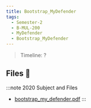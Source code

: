 ```yaml
---
title: Bootstrap_MyDefender
tags:
  - Semester-2
  - B-MUL-200
  - MyDefender
  - Bootstrap_MyDefender
---
```

> Timeline: ?


## Files 📂

:::note 2020 Subject and Files
- [bootstrap_my_defender.pdf](https://github.com/Studio-17/Epitech-Subjects/raw/main/Semester-2/B-MUL-200/MyDefender/Bootstrap_MyDefender/bootstrap_my_defender.pdf)
:::

